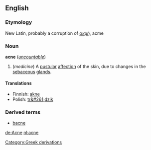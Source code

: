 ==English==
===Etymology===
New Latin, probably a corruption of {{Gr.}} ''[[ακμή]]'', acme

===Noun===
'''acne''' (''[[uncountable]]'')

#(''medicine'') A [[pustular]] [[affection]] of the skin, due to changes in the [[sebaceous]] [[gland]]s.

====Translations====
*Finnish: [[akne]]
*Polish: [[tr&#261;dzik]]

===Derived terms===
*[[bacne]]

[[Category:Greek derivations]]

[[de:Acne]]
[[nl:acne]]